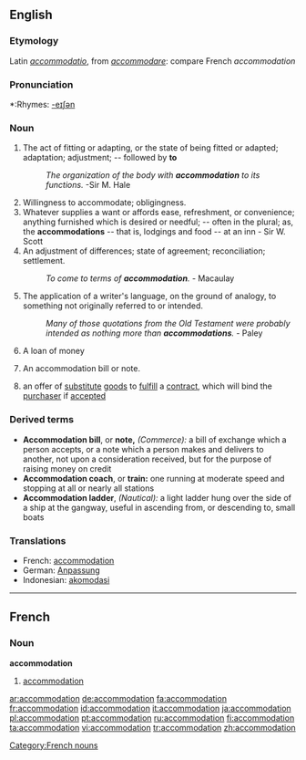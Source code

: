 ==English==

===Etymology===
Latin ''[[accommodatio]]'', from ''[[accommodare]]'': compare French ''accommodation''

===Pronunciation===
*:Rhymes: [[Rhymes:English:-eɪʃǝn|-eɪʃǝn]]

===Noun===
{{en-noun}}

# The act of fitting or adapting, or the state of being fitted or adapted; adaptation; adjustment; -- followed by '''to'''
#:''The organization of the body with '''accommodation''' to its functions.''  -Sir M. Hale
# Willingness to accommodate; obligingness.
# Whatever supplies a want or affords ease, refreshment, or convenience; anything furnished which is desired or needful; -- often in the plural; as, the '''accommodations''' -- that is, lodgings and food -- at an inn - Sir W. Scott
# An adjustment of differences; state of agreement; reconciliation; settlement.
#:''To come to terms of '''accommodation'''.'' - Macaulay
# The application of a writer's language, on the ground of analogy, to something not originally referred to or intended.
#:''Many of those quotations from the Old Testament were probably intended as nothing more than '''accommodations'''.'' - Paley
# {{context|Commerce}} A loan of money
# {{context|Commerce}} An accommodation bill or note.
# {{law}} an offer of [[substitute]] [[goods]] to [[fulfill]] a [[contract]], which will bind the [[purchaser]] if [[accepted]]

===Derived terms===
*'''Accommodation bill''', or '''note,''' ''(Commerce):'' a bill of exchange which a person accepts, or a note which a person makes and delivers to another, not upon a consideration received, but for the purpose of raising money on credit
*'''Accommodation coach''', or '''train:''' one running at moderate speed and stopping at all or nearly all stations
*'''Accommodation ladder''', ''(Nautical):'' a light ladder hung over the side of a ship at the gangway, useful in ascending from, or descending to, small boats

===Translations===
{{rfc-level|Translations at L3+ (AutoFormat would have corrected level of Derived terms)}}
*French: [[accommodation#French|accommodation]]
*German: [[Anpassung]]
*Indonesian: [[akomodasi]]

----

==French==

===Noun===
'''accommodation''' {{m}}

# [[accommodation#English|accommodation]]

[[Category:French nouns]]

[[ar:accommodation]]
[[de:accommodation]]
[[fa:accommodation]]
[[fr:accommodation]]
[[id:accommodation]]
[[it:accommodation]]
[[ja:accommodation]]
[[pl:accommodation]]
[[pt:accommodation]]
[[ru:accommodation]]
[[fi:accommodation]]
[[ta:accommodation]]
[[vi:accommodation]]
[[tr:accommodation]]
[[zh:accommodation]]